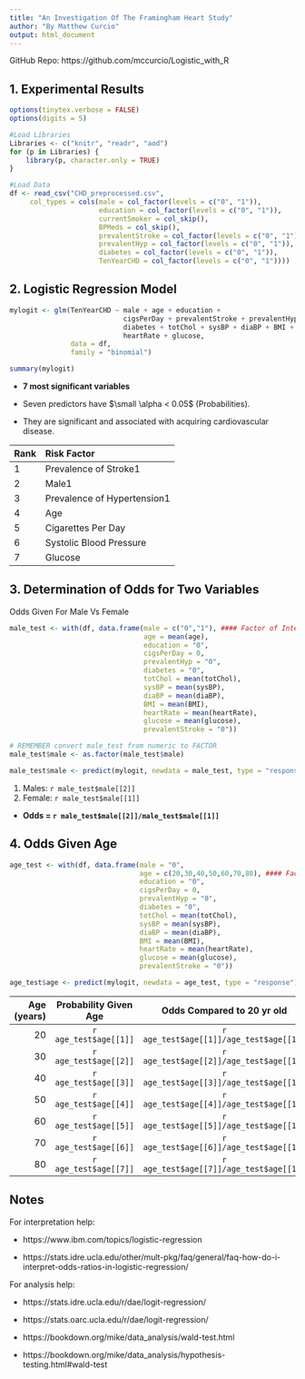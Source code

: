 ```yaml
---
title: "An Investigation Of The Framingham Heart Study"
author: "By Matthew Curcio"
output: html_document
---
```


GitHub Repo: https://github.com/mccurcio/Logistic_with_R

## 1. Experimental Results

```r
options(tinytex.verbose = FALSE)
options(digits = 5) 

#Load Libraries
Libraries <- c("knitr", "readr", "aod")
for (p in Libraries) { 
    library(p, character.only = TRUE)
}

#Load Data
df <- read_csv("CHD_preprocessed.csv", 
     col_types = cols(male = col_factor(levels = c("0", "1")), 
                      education = col_factor(levels = c("0", "1")),
                      currentSmoker = col_skip(), 
                      BPMeds = col_skip(), 
                      prevalentStroke = col_factor(levels = c("0", "1")), 
                      prevalentHyp = col_factor(levels = c("0", "1")), 
                      diabetes = col_factor(levels = c("0", "1")), 
                      TenYearCHD = col_factor(levels = c("0", "1"))))
```


## 2. Logistic Regression Model


```r
mylogit <- glm(TenYearCHD ~ male + age + education + 
                            cigsPerDay + prevalentStroke + prevalentHyp + 
                            diabetes + totChol + sysBP + diaBP + BMI +
                            heartRate + glucose,
               data = df, 
               family = "binomial")

summary(mylogit)
```

- **7 most significant variables**

- Seven predictors have $\small \alpha < 0.05$ (Probabilities). 

- They are significant and associated with acquiring cardiovascular disease.


| Rank | Risk Factor                 |
| :--- | :-------------------------- |
| 1    | Prevalence of Stroke1       |
| 2    | Male1                       |
| 3    | Prevalence of Hypertension1 |
| 4    | Age                         |
| 5    | Cigarettes Per Day          |
| 6    | Systolic Blood Pressure     |
| 7    | Glucose                     |




## 3. Determination of Odds for Two Variables

Odds Given For Male Vs Female

```r
male_test <- with(df, data.frame(male = c("0","1"), #### Factor of Interest ###
                                 age = mean(age),
                                 education = "0",
                                 cigsPerDay = 0,
                                 prevalentHyp = "0",
                                 diabetes = "0",
                                 totChol = mean(totChol),
                                 sysBP = mean(sysBP),
                                 diaBP = mean(diaBP),
                                 BMI = mean(BMI),
                                 heartRate = mean(heartRate),
                                 glucose = mean(glucose),
                                 prevalentStroke = "0"))

# REMEMBER convert male_test from numeric to FACTOR
male_test$male <- as.factor(male_test$male) 

male_test$male <- predict(mylogit, newdata = male_test, type = "response")
```

1. Males: `r male_test$male[[2]]`
2. Female: `r male_test$male[[1]]` 

- **Odds = `r male_test$male[[2]]/male_test$male[[1]]`**



## 4. Odds Given Age


```r
age_test <- with(df, data.frame(male = "0",
                                age = c(20,30,40,50,60,70,80), #### Factor of Interest ###
                                education = "0",
                                cigsPerDay = 0,
                                prevalentHyp = "0",
                                diabetes = "0",
                                totChol = mean(totChol),
                                sysBP = mean(sysBP),
                                diaBP = mean(diaBP),
                                BMI = mean(BMI),
                                heartRate = mean(heartRate),
                                glucose = mean(glucose),
                                prevalentStroke = "0"))

age_test$age <- predict(mylogit, newdata = age_test, type = "response")
```


| Age (years) | Probability Given Age |       Odds Compared to 20 yr old        |
| ----------: | :-------------------: | :-------------------------------------: |
|          20 | `r age_test$age[[1]]` | `r age_test$age[[1]]/age_test$age[[1]]` |
|          30 | `r age_test$age[[2]]` | `r age_test$age[[2]]/age_test$age[[1]]` |
|          40 | `r age_test$age[[3]]` | `r age_test$age[[3]]/age_test$age[[1]]` |
|          50 | `r age_test$age[[4]]` | `r age_test$age[[4]]/age_test$age[[1]]` |
|          60 | `r age_test$age[[5]]` | `r age_test$age[[5]]/age_test$age[[1]]` |
|          70 | `r age_test$age[[6]]` | `r age_test$age[[6]]/age_test$age[[1]]` |
|          80 | `r age_test$age[[7]]` | `r age_test$age[[7]]/age_test$age[[1]]` |


## Notes

For interpretation help:

- https://www.ibm.com/topics/logistic-regression

- https://stats.idre.ucla.edu/other/mult-pkg/faq/general/faq-how-do-i-interpret-odds-ratios-in-logistic-regression/

For analysis help:

- https://stats.idre.ucla.edu/r/dae/logit-regression/

- https://stats.oarc.ucla.edu/r/dae/logit-regression/

- https://bookdown.org/mike/data_analysis/wald-test.html

- https://bookdown.org/mike/data_analysis/hypothesis-testing.html#wald-test

